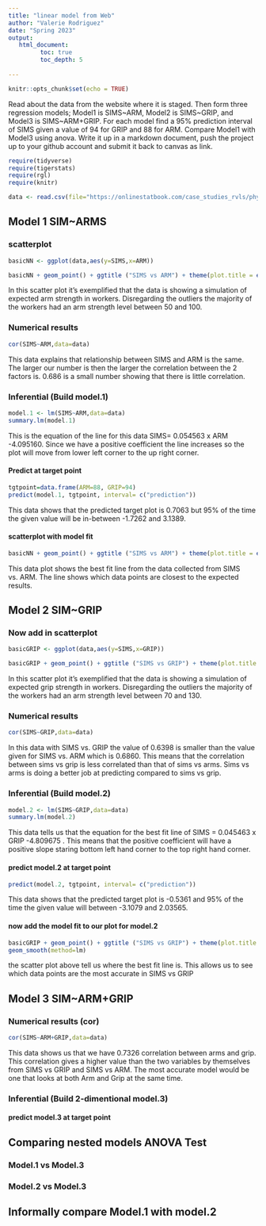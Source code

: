 ```yaml
---
title: "linear model from Web"
author: "Valerie Rodriguez"
date: "Spring 2023"
output:
   html_document:
         toc: true
         toc_depth: 5
        
---
```


```r
knitr::opts_chunk$set(echo = TRUE)
```

Read about the data from the website where it is staged.  Then form three regression models; Model1 is SIMS~ARM, Model2 is SIMS~GRIP, and Model3 is SIMS~ARM+GRIP. For each model find a 95% prediction interval of SIMS given a value of 94  for GRIP and 88 for ARM. Compare Model1 with Model3 using anova. Write it up in a markdown document, push the project up to your github account and submit it back to canvas as link. 

 


```r
require(tidyverse)
require(tigerstats)
require(rgl)
require(knitr)

```

```r
data <- read.csv(file="https://onlinestatbook.com/case_studies_rvls/physical_strength/data.txt",sep="",header=TRUE)  

```

## Model 1 SIM~ARMS




### scatterplot

```r
basicNN <- ggplot(data,aes(y=SIMS,x=ARM))
```
```r
basicNN + geom_point() + ggtitle ("SIMS vs ARM") + theme(plot.title = element_text(hjust = 0.5, size=20))
```

In this scatter plot it's exemplified that the data is showing a simulation of expected arm strength in workers. Disregarding the outliers the majority of the workers had an arm strength level between 50 and 100.


### Numerical results

```r
cor(SIMS~ARM,data=data)
```

This data explains that relationship between SIMS and ARM is the same. The larger our number is then the larger the correlation between the 2 factors is. 0.686 is a small number showing that there is little correlation.


### Inferential  (Build model.1)

```r
model.1 <- lm(SIMS~ARM,data=data)
summary.lm(model.1)
```

This is the equation of the line for this data SIMS= 0.054563 x ARM -4.095160. Since we have a positive coefficient the line increases so the plot will move from lower left corner to the up right corner. 

#### Predict at target point

```r
tgtpoint=data.frame(ARM=88, GRIP=94)
predict(model.1, tgtpoint, interval= c("prediction"))
```

This data shows that the predicted target plot is 0.7063 but 95% of the time the given value will be in-between -1.7262 and 3.1389.


#### scatterplot with model fit
  
```r
basicNN + geom_point() + ggtitle ("SIMS vs ARM") + theme(plot.title = element_text(hjust = 0.5, size=20)) + geom_smooth(method=lm)
```

This data plot shows the best fit line from the data collected from SIMS vs. ARM. The line shows which data points are closest to the expected results.  
  

## Model 2 SIM~GRIP


### Now add in scatterplot

```r
basicGRIP <- ggplot(data,aes(y=SIMS,x=GRIP)) 
```
```r
basicGRIP + geom_point() + ggtitle ("SIMS vs GRIP") + theme(plot.title = element_text(hjust = 0.5, size=20))
```

In this scatter plot it's exemplified that the data is showing a simulation of expected grip strength in workers. Disregarding the outliers the majority of the workers had an arm strength level between 70 and 130.


### Numerical results 

```r
cor(SIMS~GRIP,data=data)
```

In this data with SIMS vs. GRIP the value of 0.6398 is smaller than the value given for SIMS vs. ARM which is 0.6860. This means that the correlation between sims vs grip is less correlated than that of sims vs arms. Sims vs arms is doing a better job at predicting compared to sims vs grip.



### Inferential  (Build model.2)
  
```r
model.2 <- lm(SIMS~GRIP,data=data)
summary.lm(model.2)
```  
  
This data tells us that the equation for the best fit line of SIMS = 0.045463 x GRIP -4.809675 . This means that the positive coefficient will have a positive slope staring bottom left hand corner to the top right hand corner.
  

#### predict model.2 at target point

```r
predict(model.2, tgtpoint, interval= c("prediction"))
```

This data shows that the predicted target plot is -0.5361 and 95% of the time the given value will between -3.1079 and 2.03565.


#### now add the model fit to our plot for model.2
  

```r
basicGRIP + geom_point() + ggtitle ("SIMS vs GRIP") + theme(plot.title = element_text(hjust = 0.5, size=20))
geom_smooth(method=lm)
```


the scatter plot above tell us where the best fit line is. This allows us to see which data points are the most accurate in SIMS vs GRIP 

## Model 3 SIM~ARM+GRIP


### Numerical results (cor)

```r
cor(SIMS~ARM+GRIP,data=data)
```

This data shows us that we have 0.7326 correlation between arms and grip. This correlation gives a higher value than the two variables by themselves from SIMS vs GRIP and SIMS vs ARM. The most accurate model would be one that looks at both Arm and Grip at the same time.
  
  
### Inferential  (Build 2-dimentional model.3)





#### predict model.3 at target point
  





## Comparing nested models ANOVA Test





### Model.1 vs Model.3





### Model.2 vs Model.3






## Informally compare Model.1 with model.2

